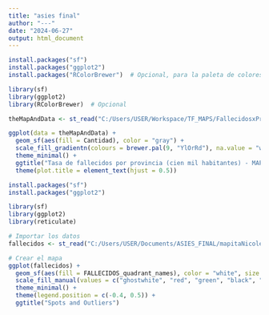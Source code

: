 ```yaml
---
title: "asies final"
author: "---"
date: "2024-06-27"
output: html_document
---
```


```r
install.packages("sf")
install.packages("ggplot2")
install.packages("RColorBrewer")  # Opcional, para la paleta de colores

```
```r
library(sf)
library(ggplot2)
library(RColorBrewer)  # Opcional

```

```r
theMapAndData <- st_read("C:/Users/USER/Workspace/TF_MAPS/FallecidosxProvincia.geojson")

```
```r
ggplot(data = theMapAndData) +
  geom_sf(aes(fill = Cantidad), color = "gray") +
  scale_fill_gradientn(colours = brewer.pal(9, "YlOrRd"), na.value = "white", name = "Cantidad") +
  theme_minimal() +
  ggtitle("Tasa de fallecidos por provincia (cien mil habitantes) - MAPA DE CALOR") +
  theme(plot.title = element_text(hjust = 0.5))

```
```r
install.packages("sf")
install.packages("ggplot2")

```

```r
library(sf)
library(ggplot2)
library(reticulate)
```

```r
# Importar los datos
fallecidos <- st_read("C:/Users/USER/Documents/ASIES_FINAL/mapitaNicoleEspacial.gpkg")

# Crear el mapa
ggplot(fallecidos) +
  geom_sf(aes(fill = FALLECIDOS_quadrant_names), color = "white", size = 0.1) +
  scale_fill_manual(values = c("ghostwhite", "red", "green", "black", "orange")) +
  theme_minimal() +
  theme(legend.position = c(-0.4, 0.5)) +
  ggtitle("Spots and Outliers")
```










